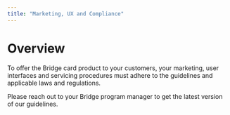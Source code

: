 ```yaml
---
title: "Marketing, UX and Compliance"
---
```


# **Overview**

To offer the Bridge card product to your customers, your marketing, user interfaces and servicing procedures must adhere to the guidelines and applicable laws and regulations.

Please reach out to your Bridge program manager to get the latest version of our guidelines.